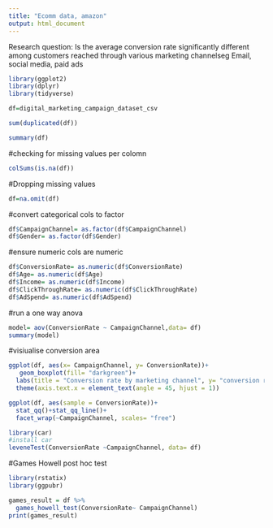 ```yaml
---
title: "Ecomm data, amazon"
output: html_document
---
```

Research question:
Is the average conversion rate significantly different among customers reached through various marketing channelseg Email, social media, paid ads


```r
library(ggplot2)
library(dplyr)
library(tidyverse)
```
```r
df=digital_marketing_campaign_dataset_csv
```
```r
sum(duplicated(df))
```
```r
summary(df)
```
#checking for missing values per colomn
```r
colSums(is.na(df))
```
#Dropping missing values
```r
df=na.omit(df)
```

#convert categorical cols to factor
```r
df$CampaignChannel= as.factor(df$CampaignChannel)
df$Gender= as.factor(df$Gender)
```
#ensure  numeric cols are numeric
```r
df$ConversionRate= as.numeric(df$ConversionRate)
df$Age= as.numeric(df$Age)
df$Income= as.numeric(df$Income)
df$ClickThroughRate= as.numeric(df$ClickThroughRate)
df$AdSpend= as.numeric(df$AdSpend)
```
#run a one way anova
```r
model= aov(ConversionRate ~ CampaignChannel,data= df)
summary(model)
```
#visiualise conversion area
```r
ggplot(df, aes(x= CampaignChannel, y= ConversionRate))+
   geom_boxplot(fill= "darkgreen")+
  labs(title = "Conversion rate by marketing channel", y= "conversion rate", x="Campaign channel")+
  theme(axis.text.x = element_text(angle = 45, hjust = 1))
```
```r
ggplot(df, aes(sample = ConversionRate))+
  stat_qq()+stat_qq_line()+
  facet_wrap(~CampaignChannel, scales= "free")

```
```r
library(car)
#install car
leveneTest(ConversionRate ~CampaignChannel, data= df)
```
#Games Howell post hoc test

```r
library(rstatix)
library(ggpubr)

games_result = df %>%
  games_howell_test(ConversionRate~ CampaignChannel)
print(games_result)
```



